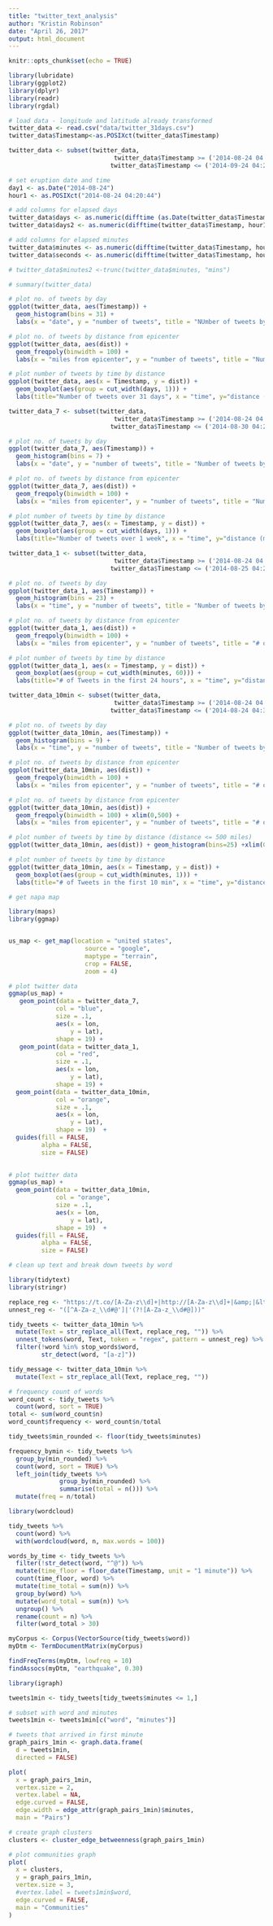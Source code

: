 ```yaml
---
title: "twitter_text_analysis"
author: "Kristin Robinson"
date: "April 26, 2017"
output: html_document
---
```


```r
knitr::opts_chunk$set(echo = TRUE)

library(lubridate)
library(ggplot2)
library(dplyr)
library(readr)
library(rgdal)
```

```r
# load data - longitude and latitude already transformed
twitter_data <- read.csv("data/twitter_31days.csv")
twitter_data$Timestamp<-as.POSIXct(twitter_data$Timestamp)

twitter_data <- subset(twitter_data, 
                             twitter_data$Timestamp >= ('2014-08-24 04:20:44') &
                            twitter_data$Timestamp <= ('2014-09-24 04:20:43') )

# set eruption date and time
day1 <- as.Date("2014-08-24")
hour1 <- as.POSIXct("2014-08-24 04:20:44")

# add columns for elapsed days
twitter_data$days <- as.numeric(difftime (as.Date(twitter_data$Timestamp), day1, units = "days"))
twitter_data$days2 <- as.numeric(difftime(twitter_data$Timestamp, hour1, units = "days"))

# add columns for elapsed minutes
twitter_data$minutes <- as.numeric(difftime(twitter_data$Timestamp, hour1, units = "mins"))
twitter_data$seconds <- as.numeric(difftime(twitter_data$Timestamp, hour1, units = "secs"))

# twitter_data$minutes2 <-trunc(twitter_data$minutes, "mins")
```

```r
# summary(twitter_data)

```

```r

# plot no. of tweets by day
ggplot(twitter_data, aes(Timestamp)) +
  geom_histogram(bins = 31) +
  labs(x = "date", y = "number of tweets", title = "NUmber of tweets by day over 31 days")

# plot no. of tweets by distance from epicenter
ggplot(twitter_data, aes(dist)) +
  geom_freqpoly(binwidth = 100) +
  labs(x = "miles from epicenter", y = "number of tweets", title = "Number of tweets over 31 days")

# plot number of tweets by time by distance
ggplot(twitter_data, aes(x = Timestamp, y = dist)) + 
  geom_boxplot(aes(group = cut_width(days, 1))) + 
  labs(title="Number of tweets over 31 days", x = "time", y="distance (miles)")

```


```r

twitter_data_7 <- subset(twitter_data, 
                             twitter_data$Timestamp >= ('2014-08-24 04:20:44') &
                            twitter_data$Timestamp <= ('2014-08-30 04:20:43') )

# plot no. of tweets by day
ggplot(twitter_data_7, aes(Timestamp)) +
  geom_histogram(bins = 7) +
  labs(x = "date", y = "number of tweets", title = "Number of tweets by day over 1 week")

# plot no. of tweets by distance from epicenter
ggplot(twitter_data_7, aes(dist)) +
  geom_freqpoly(binwidth = 100) +
  labs(x = "miles from epicenter", y = "number of tweets", title = "Number of tweets over 1 week")

# plot number of tweets by time by distance
ggplot(twitter_data_7, aes(x = Timestamp, y = dist)) + 
  geom_boxplot(aes(group = cut_width(days, 1))) + 
  labs(title="Number of tweets over 1 week", x = "time", y="distance (miles)")

```


```r

twitter_data_1 <- subset(twitter_data, 
                             twitter_data$Timestamp >= ('2014-08-24 04:20:44') &
                            twitter_data$Timestamp <= ('2014-08-25 04:20:43') )

# plot no. of tweets by day
ggplot(twitter_data_1, aes(Timestamp)) +
  geom_histogram(bins = 23) +
  labs(x = "time", y = "number of tweets", title = "Number of tweets by hour over 1 day")

# plot no. of tweets by distance from epicenter
ggplot(twitter_data_1, aes(dist)) +
  geom_freqpoly(binwidth = 100) +
  labs(x = "miles from epicenter", y = "number of tweets", title = "# of Tweets in the first 24 hours")

# plot number of tweets by time by distance
ggplot(twitter_data_1, aes(x = Timestamp, y = dist)) + 
  geom_boxplot(aes(group = cut_width(minutes, 60))) + 
  labs(title="# of Tweets in the first 24 hours", x = "time", y="distance (miles)")

```


```r

twitter_data_10min <- subset(twitter_data, 
                             twitter_data$Timestamp >= ('2014-08-24 04:20:44') &
                            twitter_data$Timestamp <= ('2014-08-24 04:30:43') )

# plot no. of tweets by day
ggplot(twitter_data_10min, aes(Timestamp)) +
  geom_histogram(bins = 9) +
  labs(x = "time", y = "number of tweets", title = "Number of tweets by min over 10 min")

# plot no. of tweets by distance from epicenter
ggplot(twitter_data_10min, aes(dist)) +
  geom_freqpoly(binwidth = 100) +
  labs(x = "miles from epicenter", y = "number of tweets", title = "# of Tweets in the first 10 min")

# plot no. of tweets by distance from epicenter
ggplot(twitter_data_10min, aes(dist)) +
  geom_freqpoly(binwidth = 100) + xlim(0,500) +
  labs(x = "miles from epicenter", y = "number of tweets", title = "# of Distance of tweets from epicenter in the first 10 min\ntweets < than 500 miles from epicenter")

# plot number of tweets by time by distance (distance <= 500 miles)
ggplot(twitter_data_10min, aes(dist)) + geom_histogram(bins=25) +xlim(0,100) + labs(title="Tweet distance from epicenter < 100 miles)", x = "distance (miles)", y="# of tweets")

# plot number of tweets by time by distance
ggplot(twitter_data_10min, aes(x = Timestamp, y = dist)) + 
  geom_boxplot(aes(group = cut_width(minutes, 1))) + 
  labs(title="# of Tweets in the first 10 min", x = "time", y="distance (miles)")

```

```r
# get napa map

library(maps)
library(ggmap)


us_map <- get_map(location = "united states", 
                     source = "google",
                     maptype = "terrain", 
                     crop = FALSE,
                     zoom = 4)

# plot twitter data
ggmap(us_map) +
   geom_point(data = twitter_data_7, 
             col = "blue", 
             size = .1,
             aes(x = lon, 
                 y = lat),
             shape = 19) +
   geom_point(data = twitter_data_1, 
             col = "red", 
             size = .1,
             aes(x = lon, 
                 y = lat),
             shape = 19) +
  geom_point(data = twitter_data_10min, 
             col = "orange", 
             size = .1,
             aes(x = lon, 
                 y = lat),
             shape = 19)  +
  guides(fill = FALSE, 
         alpha = FALSE, 
         size = FALSE)
 

# plot twitter data
ggmap(us_map) +
  geom_point(data = twitter_data_10min, 
             col = "orange", 
             size = .1,
             aes(x = lon, 
                 y = lat),
             shape = 19)  +
  guides(fill = FALSE, 
         alpha = FALSE, 
         size = FALSE)

```


```r
# clean up text and break down tweets by word

library(tidytext)
library(stringr)

replace_reg <- "https://t.co/[A-Za-z\\d]+|http://[A-Za-z\\d]+|&amp;|&lt;|&gt;|RT|https"
unnest_reg <- "([^A-Za-z_\\d#@']|'(?![A-Za-z_\\d#@]))"

tidy_tweets <- twitter_data_10min %>%
  mutate(Text = str_replace_all(Text, replace_reg, "")) %>%
  unnest_tokens(word, Text, token = "regex", pattern = unnest_reg) %>%
  filter(!word %in% stop_words$word,
         str_detect(word, "[a-z]"))

tidy_message <- twitter_data_10min %>%
  mutate(Text = str_replace_all(Text, replace_reg, "")) 
```

```r

# frequency count of words
word_count <- tidy_tweets %>% 
  count(word, sort = TRUE)
total <- sum(word_count$n)
word_count$frequency <- word_count$n/total


```

```r

tidy_tweets$min_rounded <- floor(tidy_tweets$minutes)

frequency_bymin <- tidy_tweets %>% 
  group_by(min_rounded) %>% 
  count(word, sort = TRUE) %>% 
  left_join(tidy_tweets %>% 
              group_by(min_rounded) %>% 
              summarise(total = n())) %>%
  mutate(freq = n/total)

```

```r
library(wordcloud)

tidy_tweets %>%
  count(word) %>%
  with(wordcloud(word, n, max.words = 100))

```


```r

words_by_time <- tidy_tweets %>%
  filter(!str_detect(word, "^@")) %>%
  mutate(time_floor = floor_date(Timestamp, unit = "1 minute")) %>%
  count(time_floor, word) %>%
  mutate(time_total = sum(n)) %>%
  group_by(word) %>%
  mutate(word_total = sum(n)) %>%
  ungroup() %>%
  rename(count = n) %>%
  filter(word_total > 30)

```

```r
myCorpus <- Corpus(VectorSource(tidy_tweets$word))
myDtm <- TermDocumentMatrix(myCorpus)

findFreqTerms(myDtm, lowfreq = 10)
findAssocs(myDtm, "earthquake", 0.30)

```

```r
library(igraph)

tweets1min <- tidy_tweets[tidy_tweets$minutes <= 1,]

# subset with word and minutes
tweets1min <- tweets1min[c("word", "minutes")]

# tweets that arrived in first minute
graph_pairs_1min <- graph.data.frame(
  d = tweets1min,
  directed = FALSE)

plot(
  x = graph_pairs_1min,
  vertex.size = 2,
  vertex.label = NA,
  edge.curved = FALSE,
  edge.width = edge_attr(graph_pairs_1min)$minutes,
  main = "Pairs")

# create graph clusters
clusters <- cluster_edge_betweenness(graph_pairs_1min)

# plot communities graph
plot(
  x = clusters,
  y = graph_pairs_1min,
  vertex.size = 3,
  #vertex.label = tweets1min$word,
  edge.curved = FALSE,
  main = "Communities"
)
```




